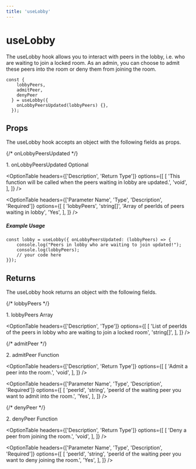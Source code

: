 ```yaml
---
title: 'useLobby'
---
```



# useLobby

The useLobby hook allows you to interact with peers in the lobby, i.e. who are waiting to join a locked room. As an admin, you can choose to admit these peers into the room or deny them from joining the room.

```tsx
const {
    lobbyPeers,
    admitPeer,
    denyPeer
  } = useLobby({
    onLobbyPeersUpdated(lobbyPeers) {},
  });
```

## Props
The useLobby hook accepts an object with the following fields as props.

{/* onLobbyPeersUpdated */}
<div className="flex mt-5">
    <span className="font-mono font-semibold">1. onLobbyPeersUpdated</span>
    <span className="ml-2">
        <Pill>Optional</Pill>
    </span>
</div>

<OptionTable
  headers={['Description', 'Return Type']}
  options={[
    [
      'This function will be called when the peers waiting in lobby are updated.',
      'void',
    ],
  ]}
/>

<OptionTable
  headers={['Parameter Name', 'Type', 'Description', 'Required']}
  options={[
    [
      'lobbyPeers',
      'string[]',
      'Array of peerIds of peers waiting in lobby',
      'Yes',
    ],
  ]}
/>

##### Example Usage

```tsx
const lobby = useLobby({ onLobbyPeersUpdated: (lobbyPeers) => {
	console.log("Peers in lobby who are waiting to join updated!");
    console.log(lobbyPeers);
    // your code here
}});
```

## Returns
The useLobby hook returns an object with the following fields.

{/* lobbyPeers */}
<div className="flex mt-5">
    <span className="font-mono font-semibold">1. lobbyPeers</span>
    <span>
        <Pill>Array</Pill>
    </span>
</div>

<OptionTable
  headers={['Description', 'Type']}
  options={[
    [
      'List of peerIds of the peers in lobby who are waiting to join a locked room',
      'string[]',
    ],
  ]}
/>

{/* admitPeer */}
<div className="flex mt-5">
    <span className="font-mono font-semibold">2. admitPeer</span>
    <span className="ml-2">
        <Pill>Function</Pill>
    </span>
</div>

<OptionTable
  headers={['Description', 'Return Type']}
  options={[
    [
      'Admit a peer into the room.',
      'void',
    ],
  ]}
/>

<OptionTable
  headers={['Parameter Name', 'Type', 'Description', 'Required']}
  options={[
    [
      'peerId',
      'string',
      'peerId of the waiting peer you want to admit into the room.',
      'Yes',
    ],
  ]}
/>

{/* denyPeer */}
<div className="flex mt-5">
    <span className="font-mono font-semibold">2. denyPeer</span>
    <span className="ml-2">
        <Pill>Function</Pill>
    </span>
</div>

<OptionTable
  headers={['Description', 'Return Type']}
  options={[
    [
      'Deny a peer from joining the room.',
      'void',
    ],
  ]}
/>

<OptionTable
  headers={['Parameter Name', 'Type', 'Description', 'Required']}
  options={[
    [
      'peerId',
      'string',
      'peerId of the waiting peer you want to deny joining the room.',
      'Yes',
    ],
  ]}
/>
